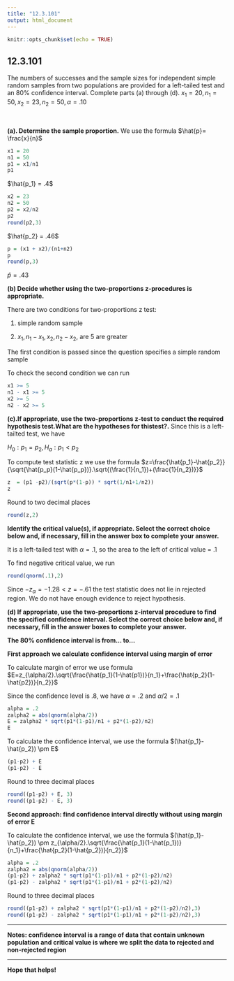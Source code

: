 ```yaml
---
title: "12.3.101"
output: html_document
---
```


```r
knitr::opts_chunk$set(echo = TRUE)
```

## 12.3.101

The numbers of successes and the sample sizes for independent simple random samples from two populations are provided for a​ left-tailed test and an​ 80% confidence interval. Complete parts​ (a) through​ (d).
$x_1 = 20, n_1 = 50,x_2 = 23, n_2 = 50, \alpha =.10$

<br/>

**(a). Determine the sample proportion.**
We use the formula $\hat{p}= \frac{x}{n}$
```r
x1 = 20
n1 = 50
p1 = x1/n1
p1
```
$\hat{p_1} = .4$
```r
x2 = 23
n2 = 50
p2 = x2/n2
p2
round(p2,3)
```
$\hat{p_2} = .46$
```r
p = (x1 + x2)/(n1+n2)
p
round(p,3)
```
$\hat{p} = .43$

**(b) Decide whether using the​ two-proportions z-procedures is appropriate.**

There are two conditions for two-proportions z test:

1) simple random sample

2) $x_1,n_1-x_1,x_2,n_2-x_2,$ are 5 are greater

The first condition is passed since the question specifies a simple random sample

To check the second condition we can run 
```r
x1 >= 5
n1 - x1 >= 5
x2 >= 5
n2 - x2 >= 5
```

**(c).If​ appropriate, use the​ two-proportions z-test to conduct the required hypothesis test.What are the hypotheses for this​ test?.**
Since this is a left-tailted test, we have 

$H_0:p_1=p_2, H_a:p_1<p_2$

To compute test statistic z we use the formula $z=\frac{\hat{p_1}-\hat{p_2}}{\sqrt{\hat{p_p}(1-\hat{p_p})}.\sqrt{(\frac{1}{n_1})+(\frac{1}{n_2})}}$

```r
z  = (p1 -p2)/(sqrt(p*(1-p)) * sqrt(1/n1+1/n2))
z
```
Round to two decimal places
```r
round(z,2)
```

**Identify the critical​ value(s), if appropriate. Select the correct choice below​ and, if​ necessary, fill in the answer box to complete your answer.**

It is a left-tailed test with $\alpha = .1$, so the area to the left of critical value = .1

To find negative critical value, we run
```r
round(qnorm(.1),2)
```
Since $-z_{\alpha}=-1.28< z = -.61$ the test statistic does not lie in rejected region. We do not have enough evidence to reject hypothesis.

**(d) If​ appropriate, use the​ two-proportions z-interval procedure to find the specified confidence interval. Select the correct choice below​ and, if​ necessary, fill in the answer boxes to complete your answer.**

**The 80% confidence interval is from... to...**

**First approach we calculate confidence interval using margin of error **

To calculate margin of error we use formula $E=z_{\alpha/2}.\sqrt{\frac{\hat{p_1}(1-\hat{p1})}{n_1}+\frac{\hat{p_2}(1-\hat{p2})}{n_2}}$

Since the confidence level is .8, we have $\alpha = .2$ and $\alpha/2=.1$
```r
alpha = .2
zalpha2 = abs(qnorm(alpha/2))
E = zalpha2 * sqrt(p1*(1-p1)/n1 + p2*(1-p2)/n2)
E
```
To calculate the confidence interval, we use the formula
$(\hat{p_1}-\hat{p_2}) \pm E$
```r
(p1-p2) + E
(p1-p2) - E
```
Round to three decimal places
```r
round((p1-p2) + E, 3)
round((p1-p2) - E, 3)
```

**Second approach: find confidence interval directly without using margin of error E **

To calculate the confidence interval, we use the formula
$(\hat{p_1}-\hat{p_2}) \pm z_{\alpha/2}.\sqrt{\frac{\hat{p_1}(1-\hat{p_1})}{n_1}+\frac{\hat{p_2}(1-\hat{p_2})}{n_2}}$
```r
alpha = .2
zalpha2 = abs(qnorm(alpha/2))
(p1-p2) + zalpha2 * sqrt(p1*(1-p1)/n1 + p2*(1-p2)/n2)
(p1-p2) - zalpha2 * sqrt(p1*(1-p1)/n1 + p2*(1-p2)/n2)
```
Round to three decimal places
```r
round((p1-p2) + zalpha2 * sqrt(p1*(1-p1)/n1 + p2*(1-p2)/n2),3)
round((p1-p2) - zalpha2 * sqrt(p1*(1-p1)/n1 + p2*(1-p2)/n2),3)
```
<hr/>
**Notes: confidence interval is a range of data that contain unknown population and critical value is where we split the data to rejected and non-rejected region**
<hr/>
**Hope that helps!**